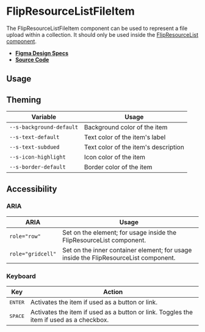 
<Meta title="Components/FlipResourceListFileItem" />

# FlipResourceListFileItem

The FlipResourceListFileItem component can be used to represent a file upload
within a collection. It should only be used inside the
[FlipResourceList component](?path=/docs/components-flipresourcelist--flip-resource-list).

- **[Figma Design Specs](https://www.figma.com/file/iRHiAFsHxnzux8gQ9EjlZe/Flip-Components?node-id=2%3A28)**
- **[Source Code](https://github.com/flip-corp/swirl/tree/main/packages/swirl-components/src/components/flip-resource-list-file-item)**

## Usage

<Canvas withSource="open">
  <Story id="components-flipresourcelistfileitem--flip-resource-list-file-item" />
</Canvas>

<ArgsTable story="." />

## Theming

| Variable                 | Usage                                |
| ------------------------ | ------------------------------------ |
| `--s-background-default` | Background color of the item         |
| `--s-text-default`       | Text color of the item's label       |
| `--s-text-subdued`       | Text color of the item's description |
| `--s-icon-highlight`     | Icon color of the item               |
| `--s-border-default`     | Border color of the item             |

## Accessibility

### ARIA

| ARIA              | Usage                                                                                |
| ----------------- | ------------------------------------------------------------------------------------ |
| `role="row"`      | Set on the element; for usage inside the FlipResourceList component.                 |
| `role="gridcell"` | Set on the inner container element; for usage inside the FlipResourceList component. |

### Keyboard

| Key              | Action                                                                                  |
| ---------------- | --------------------------------------------------------------------------------------- |
| <kbd>ENTER</kbd> | Activates the item if used as a button or link.                                         |
| <kbd>SPACE</kbd> | Activates the item if used as a button or link. Toggles the item if used as a checkbox. |

